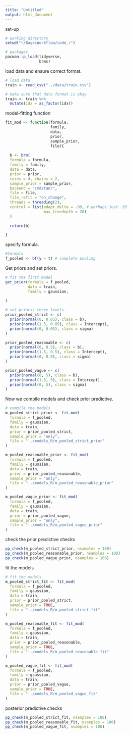 ```yaml
---
title: "Untitled"
output: html_document
---
```


set-up

```r

# working directory 
setwd("~/BayesWorkflow/code_r")

# packages
pacman::p_load(tidyverse, 
               brms)

```

load data and ensure correct format.

```r

# load data
train <- read_csv("../data/train.csv")

# make sure that data format is okay
train <- train %>%
  mutate(idx = as_factor(idx))

```

model-fitting function

```r

fit_mod <- function(formula,
                    family,
                    data,
                    prior,
                    sample_prior,
                    file){
  
  b <- brm(
  formula = formula,
  family = family,
  data = data,
  prior = prior,
  cores = 4, chains = 2, 
  sample_prior = sample_prior,
  backend = "cmdstanr",
  file = file,
  file_refit = "on_change",
  threads = threading(2),
  control = list(adapt_delta = .99, # perhaps just .95
                 max_treedepth = 20)
  )
  
  return(b)

}

```

specify formula. 

```r

#formula 
f_pooled <- bf(y ~ t) # complete pooling 

```

Get priors and set priors. 

```r

# fit the first model
get_prior(formula = f_pooled,
          data = train,
          family = gaussian,
          
)

# set priors: three levels.
prior_pooled_strict <- c(
  prior(normal(0, 0.05), class = b),
  prior(normal(1.5, 0.05), class = Intercept),
  prior(normal(0, 0.05), class = sigma)
)

prior_pooled_reasonable <- c(
  prior(normal(0, 0.5), class = b),
  prior(normal(1.5, 0.5), class = Intercept),
  prior(normal(0, 0.5), class = sigma)
)

prior_pooled_vague <- c(
  prior(normal(0, 5), class = b),
  prior(normal(1.5, 5), class = Intercept),
  prior(normal(0, 5), class = sigma)
)

```

Now we compile models and check prior predictive.

```r

# compile the models
m_pooled_strict_prior <- fit_mod(
  formula = f_pooled,
  family = gaussian,
  data = train,
  prior = prior_pooled_strict,
  sample_prior = "only",
  file = "../models_R/m_pooled_strict_prior"
)

m_pooled_reasonable_prior <- fit_mod(
  formula = f_pooled,
  family = gaussian,
  data = train,
  prior = prior_pooled_reasonable,
  sample_prior = "only",
  file = "../models_R/m_pooled_reasonable_prior"
)

m_pooled_vague_prior <- fit_mod(
  formula = f_pooled,
  family = gaussian,
  data = train,
  prior = prior_pooled_vague,
  sample_prior = "only",
  file = "../models_R/m_pooled_vague_prior"
)

```

check the prior predictive checks

```r

pp_check(m_pooled_strict_prior, nsamples = 100)
pp_check(m_pooled_reasonable_prior, nsamples = 100)
pp_check(m_pooled_vague_prior, nsamples = 100)

```

fit the models 

```r

# fit the models
m_pooled_strict_fit <- fit_mod(
  formula = f_pooled,
  family = gaussian,
  data = train,
  prior = prior_pooled_strict,
  sample_prior = TRUE,
  file = "../models_R/m_pooled_strict_fit"
)

m_pooled_reasonable_fit <- fit_mod(
  formula = f_pooled,
  family = gaussian,
  data = train,
  prior = prior_pooled_reasonable,
  sample_prior = TRUE,
  file = "../models_R/m_pooled_reasonable_fit"
)

m_pooled_vague_fit <- fit_mod(
  formula = f_pooled,
  family = gaussian,
  data = train,
  prior = prior_pooled_vague,
  sample_prior = TRUE,
  file = "../models_R/m_pooled_vague_fit"
)

```

posterior predictive checks 

```r

pp_check(m_pooled_strict_fit, nsamples = 100)
pp_check(m_pooled_reasonable_fit, nsamples = 100)
pp_check(m_pooled_vague_fit, nsamples = 100)

```

```r

```

